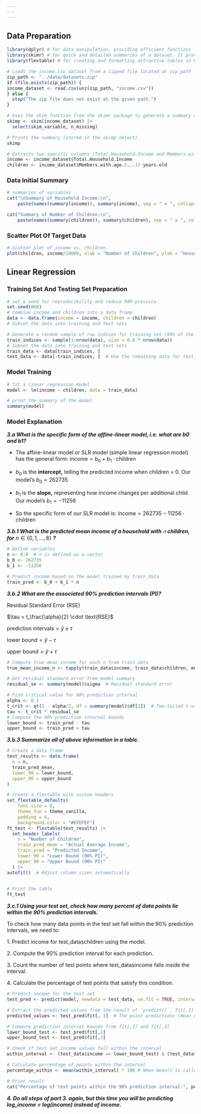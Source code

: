 ```yaml
---
---
---
```


## Data Preparation

```r
library(dplyr) # for data manipulation, providing efficient functions for tasks such as filtering, selecting columns, sorting, creating new variables, and summarizing data. 
library(skimr) # for quick and detailed summaries of a dataset. It provides more comprehensive insights compared to the base summary() function, such as missing values, variable types, and distributions.
library(flextable) # for creating and formatting attractive tables in R. It allows for customization of table appearance and can be used to generate tables for reports, especially when integrating with PDF, Word or PowerPoint.

```

```r
# Loads the income.csv dataset from a zipped file located at zip_path
zip_path <- "../data/datasets.zip"
if (file.exists(zip_path)) {
income_dataset <- read.csv(unz(zip_path, "income.csv"))
} else {
  stop("The zip file does not exist at the given path.")
}

# Uses the skim function from the skimr package to generate a summary of the dataset and then selects the skim_variable and n_missing columns, which likely represent variable names and the count of missing values, respectively.
skimp <- skim(income_dataset) |>
  select(skim_variable, n_missing)

# Prints the summary (stored in the skimp object).
skimp

# Extracts two specific columns (Total.Household.Income and Members.with.age.5...17.years.old) from the dataset and renames them to income and children, respectively.
income <- income_dataset$Total.Household.Income
children <- income_dataset$Members.with.age.5...17.years.old
```

### Data Initial Summary

```r
# summaries of variables
cat("\nSummary of Household Income:\n", 
    paste(names(summary(income)), summary(income), sep = " = ", collapse = "\n"), "\n\n")

cat("Summary of Number of Children:\n", 
    paste(names(summary(children)), summary(children), sep = " = ", collapse = "\n"), "\n")
```

### Scatter Plot Of Target Data

```r
# Scatter plot of income vs. children
plot(children, income/10000, xlab = "Number of Children", ylab = "Household Income (in 10 Thousands)", main = "Income vs. Children")
```

## Linear Regression

### Training Set And Testing Set Preparation

```r
# set a seed for reproducibility and reduce RAM pressure.
set.seed(888)  
# combine income and children into a data frame
data <- data.frame(income = income, children = children)
# Subset the data into training and test sets

# Generate a random sample of row indices for training set (80% of the data)
train_indices <- sample(1:nrow(data), size = 0.8 * nrow(data))
# Subset the data into training and test sets
train_data <- data[train_indices, ]
test_data <- data[-train_indices, ]  # Use the remaining data for testing

```

### Model Training

```r
# fit a linear regression model
model <- lm(income ~ children, data = train_data)

# print the summary of the model
summary(model)

```

### Model Explanation

***3.a What is the specific form of the affine-linear model, i.e. what are b0 and b1?***

-   The affine-linear model or SLR model (simple linear regression model) has the general form: $\text{income} = b_0 + b_1 \cdot \text{children}$

-   $b_0$ is the **intercept,** telling the predicted income when children = 0. Our model's $b_0= 262735$

-   $b_1$ is the **slope,** representing how income changes per additional child. Our model's $b_1= -11256$

-   So the specific form of our SLR model is: $\text{income} = 262735 −11256 \cdot \text{children}$

***3.b.1 What is the predicted mean income of a household with*** $𝑛$ ***children, for*** $n \in \{0,1,…,8\}$ ***?***

```r
# Define variables
n <- 0:8  # n is defined as a vector
b_0 <- 262735
b_1 <- -11256

# Predict income based on the model trained by train_data 
train_pred <- b_0 + b_1 * n
```

***3.b.2 What are the associated 90% prediction intervals (PI)?***

$\text{Residual Standard Error (RSE)}$

$\tau = t_\frac{\alpha}{2} \cdot \text{RSE}$

$\text{prediction intervals} = \hat{y} \pm \tau$

$\text{lower bound} = \hat{y} - \tau$

$\text{upper bound} = \hat{y}+\tau$

```r
# Compute true mean income for each n from train_data
true_mean_income_n <- tapply(train_data$income, train_data$children, mean)

# Get residual standard error from model summary
residual_se <- summary(model)$sigma  # Residual standard error

# Find critical value for 90% prediction interval
alpha <- 0.1
t_crit <- qt(1 - alpha/2, df = summary(model)$df[2])  # Two-tailed t-value
tau <- t_crit * residual_se
# Compute the 90% prediction interval bounds
lower_bound <- train_pred - tau
upper_bound <- train_pred + tau
```

***3.b.3 Summarize all of above information in a table.***

```r
# Create a data frame
test_results <- data.frame(
  n = n, 
  train_pred_mean,
  lower_90 = lower_bound, 
  upper_90 = upper_bound
)

# Create a flextable with custom headers
set_flextable_defaults(
    font.size = 8, 
    theme_fun = theme_vanilla,
    padding = 6,
    background.color = "#EFEFEF")
ft_test <- flextable(test_results) |>
  set_header_labels(
    n = "Number of Children",
    train_pred_mean = "Actual Average Income",
    train_pred = "Predicted Income",
    lower_90 = "Lower Bound (90% PI)",
    upper_90 = "Upper Bound (90% PI)"
  ) |>
autofit()  # Adjust column sizes automatically

  
# Print the table
ft_test

```

***3.c.1 Using your test set, check how many percent of data points lie within the 90% prediction intervals.***

To check how many data points in the test set fall within the 90% prediction intervals, we need to:

1\. Predict income for test_data`$`children using the model.

2\. Compute the 90% prediction interval for each prediction.

3\. Count the number of test points where test_data`$`income falls inside the interval.

4\. Calculate the percentage of test points that satisfy this condition.

```r
# Predict income for the test set
test_pred <- predict(model, newdata = test_data, se.fit = TRUE, interval = "prediction", level = 0.90)

# Extract the predicted values from the result of `predict()`, fit[,1]
predicted_values <- test_pred$fit[, 1]  # The point predictions (mean of the prediction interval)

# Compute prediction interval bounds from fit[,2] and fit[,3]
lower_bound_test <- test_pred$fit[,2]
upper_bound_test <- test_pred$fit[,3]

# Check if test set income values fall within the interval
within_interval <- (test_data$income >= lower_bound_test) & (test_data$income <= upper_bound_test)

# Calculate percentage of points within the interval
percentage_within <- mean(within_interval) * 100 # When mean() is called on this logical vector, the TRUE value is treated as 1 and the FALSE value is treated as 0. mean() then returns a ratio of 1, i.e., how many data points have revenue within the forecast range.

# Print result
cat("Percentage of test points within the 90% prediction interval:", percentage_within, "%\n")
```

***4. Do all steps of part 3. again, but this time you will be predicting log_income = log(income) instead of income.***
